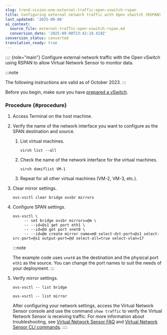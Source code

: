 ```yaml
---
slug: trend-vision-one-external-traffic-open-vswitch-rspan
title: Configuring external network traffic with Open vSwitch (RSPAN)
last_updated: '2025-09-08'
ai_context:
  source_file: external-traffic-open-vswitch-rspan.md
  conversion_date: '2025-09-08T23:42:19.419Z'
conversion_status: converted
translation_ready: true
---
```


:::: {role="main"}
Configure external network traffic with the Open vSwitch using RSPAN to allow Virtual Network Sensor to monitor data.

:::note

The following instructions are valid as of October 2023.
:::

Before you begin, make sure you have [prepared a vSwitch](preparing-vswitch.mdx).

### Procedure {#procedure}

1.  Access Terminal on the host machine.

2.  Verify the name of the network interface you want to configure as the SPAN destination and source.

    1.  List virtual machines.

        `virsh list --all`

    2.  Check the name of the network interface for the virtual machines.

        `virsh domiflist VM-1`

    3.  Repeat for all other virtual machines (VM-2, VM-3, etc.).

3.  Clear mirror settings.

    `ovs-vsctl clear bridge ovsbr mirrors`

4.  Configure SPAN settings.

    ``` codeblock
    ovs-vsctl \
         -- set bridge ovsbr mirrors=@m \
         -- --id=@s1 get port eth1 \
         -- --id=@d get port vnet0 \
         -- --id=@m create mirror name=m0 select-dst-port=@s1 select-src-port=@s1 output-port=@d select-all=true select-vlan=17
    ```

    :::note

    The example code uses `vnet0` as the destination and the physical port `eth1` as the source. You can change the port names to suit the needs of your deployment.
    :::

5.  Verify mirror settings.

    `ovs-vsctl -- list bridge`

    `ovs-vsctl -- list mirror`

    After configuring your network settings, access the Virtual Network Sensor console and use the command `show traffic` to verify the Virtual Network Sensor is receiving traffic. For more information about troubleshooting, see [Virtual Network Sensor FAQ](virtual-network-sensor-faqs.mdx) and [Virtual Network Sensor CLI commands](virtual-network-sensor-cli-commands.mdx).
::::
